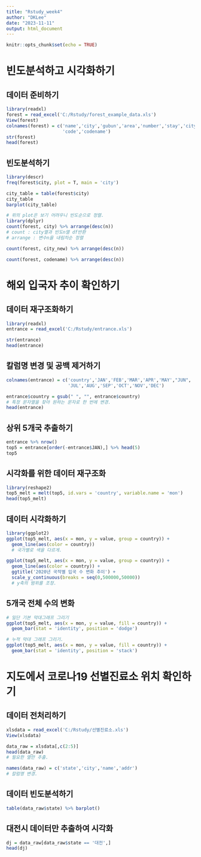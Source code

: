 ---
title: "Rstudy_week4"
author: "DKLee"
date: "2023-11-11"
output: html_document
---

```{r setup, include=FALSE}
knitr::opts_chunk$set(echo = TRUE)
```

# 빈도분석하고 시각화하기

## 데이터 준비하기
```{r}
library(readxl)
forest = read_excel('C:/Rstudy/forest_example_data.xls')
View(forest)
colnames(forest) = c('name','city','gubun','area','number','stay','city_new',
                     'code','codename')
str(forest)
head(forest)
```
## 빈도분석하기
```{r}
library(descr)
freq(forest$city, plot = T, main = 'city')
```
```{r}
city_table = table(forest$city)
city_table
barplot(city_table)
```
```{r}
# 위의 plot은 보기 어려우니 빈도순으로 정렬. 
library(dplyr)
count(forest, city) %>% arrange(desc(n))
# count : city열과 빈도n열 df반환
# arrange : 변수n을 내림차순 정렬
```
```{r}
count(forest, city_new) %>% arrange(desc(n))
```
```{r}
count(forest, codename) %>% arrange(desc(n))
```


# 해외 입국자 추이 확인하기

## 데이터 재구조화하기
```{r}
library(readxl)
entrance = read_excel('C:/Rstudy/entrance.xls')

str(entrance)
head(entrance)
```
## 칼럼명 변경 및 공백 제거하기
```{r}
colnames(entrance) = c('country','JAN','FEB','MAR','APR','MAY',"JUN",
                       'JUL','AUG','SEP','OCT','NOV','DEC')

entrance$country = gsub(" ", "", entrance$country)
# 특정 문자열을 찾아 원하는 문자로 한 번에 변경.
head(entrance)
```
## 상위 5개국 추출하기
```{r}
entrance %>% nrow()
top5 = entrance[order(-entrance$JAN),] %>% head(5)
top5
```
## 시각화를 위한 데이터 재구조화
```{r}
library(reshape2)
top5_melt = melt(top5, id.vars = 'country', variable.name = 'mon')
head(top5_melt)
```
## 데이터 시각화하기
```{r}
library(ggplot2)
ggplot(top5_melt, aes(x = mon, y = value, group = country)) + 
  geom_line(aes(color = country)) 
  # 국가별로 색을 다르게.
```
```{r}
ggplot(top5_melt, aes(x = mon, y = value, group = country)) + 
  geom_line(aes(color = country)) +
  ggtitle('2020년 국적별 입국 수 변화 추이') +
  scale_y_continuous(breaks = seq(0,500000,50000))
  # y축의 범위를 조정.
```
## 5개국 전체 수의 변화
```{r}
# 일단 기본 막대그래프 그리기
ggplot(top5_melt, aes(x = mon, y = value, fill = country)) +
  geom_bar(stat = 'identity', position = 'dodge')

# 누적 막대 그래프 그리기.
ggplot(top5_melt, aes(x = mon, y = value, fill = country)) +
  geom_bar(stat = 'identity', position = 'stack')
```


# 지도에서 코로나19 선별진료소 위치 확인하기

## 데이터 전처리하기
```{r}
xlsdata = read_excel('C:/Rstudy/선별진료소.xls')
View(xlsdata)

data_raw = xlsdata[,c(2:5)]
head(data_raw)
# 필요한 열만 추출.

names(data_raw) = c('state','city','name','addr')
# 칼럼명 변경.
```
## 데이터 빈도분석하기
```{r}
table(data_raw$state) %>% barplot()
```
## 대전시 데이터만 추출하여 시각화
```{r}
dj = data_raw[data_raw$state == '대전',]
head(dj)
```



























